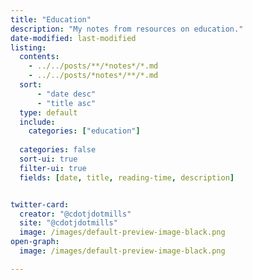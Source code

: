```yaml
---
title: "Education"
description: "My notes from resources on education."
date-modified: last-modified
listing:
  contents: 
    - ../../posts/**/*notes*/*.md
    - ../../posts/*notes*/**/*.md
  sort: 
      - "date desc"
      - "title asc"
  type: default
  include: 
    categories: ["education"]
    
  categories: false
  sort-ui: true
  filter-ui: true
  fields: [date, title, reading-time, description]


twitter-card:
  creator: "@cdotjdotmills"
  site: "@cdotjdotmills"
  image: /images/default-preview-image-black.png
open-graph:
  image: /images/default-preview-image-black.png

---
```


